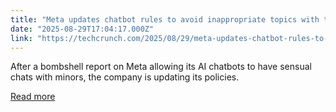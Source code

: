 ```yaml
---
title: "Meta updates chatbot rules to avoid inappropriate topics with teen users"
date: "2025-08-29T17:04:17.000Z"
link: "https://techcrunch.com/2025/08/29/meta-updates-chatbot-rules-to-avoid-inappropriate-topics-with-teen-users/"
---
```


After a bombshell report on Meta allowing its AI chatbots to have sensual chats with minors, the company is updating its policies.

[Read more](https://techcrunch.com/2025/08/29/meta-updates-chatbot-rules-to-avoid-inappropriate-topics-with-teen-users/)
